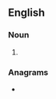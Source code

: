 ==English==

===Noun===
{{head|en|noun form}}

# {{plural of|en|annealer}}

===Anagrams===
* {{anagrams|en|a=aaeelnnrs|Lernaeans|reanneals}}
